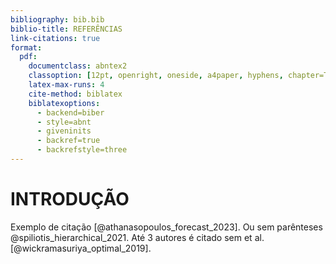 ```yaml
---
bibliography: bib.bib
biblio-title: REFERÊNCIAS
link-citations: true
format:
  pdf:
    documentclass: abntex2
    classoption: [12pt, openright, oneside, a4paper, hyphens, chapter=TITLE, section=TITLE, english, french, spanish, brazil]
    latex-max-runs: 4
    cite-method: biblatex
    biblatexoptions:
      - backend=biber
      - style=abnt
      - giveninits
      - backref=true
      - backrefstyle=three
---
```


# INTRODUÇÃO

Exemplo de citação [@athanasopoulos_forecast_2023]. Ou sem parênteses @spiliotis_hierarchical_2021. Até 3 autores é citado sem et al. [@wickramasuriya_optimal_2019].